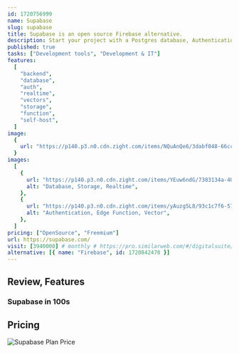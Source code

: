 ```yaml
---
id: 1720756999
name: Supabase
slug: supabase
title: Supabase is an open source Firebase alternative.
description: Start your project with a Postgres database, Authentication, instant APIs, Edge Functions, Realtime subscriptions, Storage, and Vector embeddings.
published: true
tasks: ["Development tools", "Development & IT"]
features:
  [
    "backend",
    "database",
    "auth",
    "realtime",
    "vectors",
    "storage",
    "function",
    "self-host",
  ]
image:
  {
    url: "https://p140.p3.n0.cdn.zight.com/items/NQuAnQe6/3dabf048-66cc-4bda-90c2-5b734ea4a7d7.jpg",
  }
images:
  [
    {
      url: "https://p140.p3.n0.cdn.zight.com/items/YEuw6ndG/7383134a-408f-45a7-82d5-3181549f2d76.jpg",
      alt: "Database, Storage, Realtime",
    },
    {
      url: "https://p140.p3.n0.cdn.zight.com/items/yAuzg5L8/93c1c7f6-57a6-4b03-9617-fa9278aa9780.jpg",
      alt: "Authentication, Edge Function, Vector",
    },
  ]
pricing: ["OpenSource", "Freemium"]
url: https://supabase.com/
visit: [3940000] # monthly # https://pro.similarweb.com/#/digitalsuite/websiteanalysis/home
alternative: [{ name: "Firebase", id: 1720842478 }]
---
```


## Review, Features

### Supabase in 100s

<DetailYoutube videoId="zBZgdTb-dns" startTime={0} />

## Pricing

<Img
  src="https://p140.p3.n0.cdn.zight.com/items/qGub4eDK/b9ef151d-41c2-492e-bf01-944fed2a89ad.jpg?v=%227d858af0dd50e4daa5fc4f5bc8b18a40%22"
  alt="Supabase Plan Price"
/>
